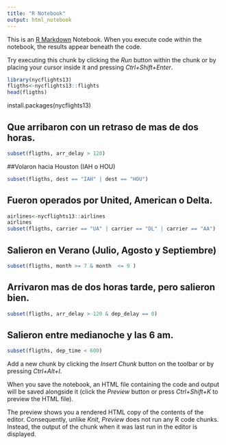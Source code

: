 ```yaml
---
title: "R Notebook"
output: html_notebook
---
```


This is an [R Markdown](http://rmarkdown.rstudio.com) Notebook. When you execute code within the notebook, the results appear beneath the code. 

Try executing this chunk by clicking the *Run* button within the chunk or by placing your cursor inside it and pressing *Ctrl+Shift+Enter*. 

```r
library(nycflights13)
fligths<-nycflights13::flights
head(fligths)
```
install.packages(nycflights13)

##  Que arribaron con un retraso de mas de dos horas.

```r
subset(fligths, arr_delay > 120)
```

##Volaron hacia Houston (IAH o HOU)
```r
subset(fligths, dest == "IAH" | dest == "HOU")
```
## Fueron operados por United, American o Delta.
```r
airlines<-nycflights13::airlines
airlines
subset(fligths, carrier == "UA" | carrier == "DL" | carrier == "AA")
```


## Salieron en Verano (Julio, Agosto y Septiembre)
```r
subset(fligths, month >= 7 & month  <= 9 )
```

## Arrivaron mas de dos horas tarde, pero salieron bien.
```r
subset(fligths, arr_delay > 120 & dep_delay == 0)
```
## Salieron entre medianoche y las 6 am.
```r
subset(fligths, dep_time < 600)
```


Add a new chunk by clicking the *Insert Chunk* button on the toolbar or by pressing *Ctrl+Alt+I*.

When you save the notebook, an HTML file containing the code and output will be saved alongside it (click the *Preview* button or press *Ctrl+Shift+K* to preview the HTML file).

The preview shows you a rendered HTML copy of the contents of the editor. Consequently, unlike *Knit*, *Preview* does not run any R code chunks. Instead, the output of the chunk when it was last run in the editor is displayed.
